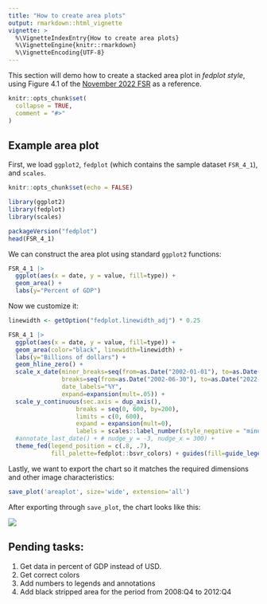 ```yaml
---
title: "How to create area plots"
output: rmarkdown::html_vignette
vignette: >
  %\VignetteIndexEntry{How to create area plots}
  %\VignetteEngine{knitr::rmarkdown}
  %\VignetteEncoding{UTF-8}
---
```


This section will demo how to create a stacked area plot in _fedplot style_, using Figure 4.1 of the [November 2022 FSR](https://www.federalreserve.gov/publications/files/financial-stability-report-20221104.pdf) as a reference.

```r
knitr::opts_chunk$set(
  collapse = TRUE,
  comment = "#>"
)
```


## Example area plot


First, we load `ggplot2`, `fedplot` (which contains the sample dataset `FSR_4_1`), and `scales`.

```r
knitr::opts_chunk$set(echo = FALSE)
```

```r
library(ggplot2)
library(fedplot)
library(scales)

packageVersion("fedplot")
head(FSR_4_1)
```

We can construct the area plot using standard `ggplot2` functions:

```r
FSR_4_1 |>
  ggplot(aes(x = date, y = value, fill=type)) +
  geom_area() +
  labs(y="Percent of GDP")
```

Now we customize it:


```r
linewidth <- getOption("fedplot.linewidth_adj") * 0.25

FSR_4_1 |>
  ggplot(aes(x = date, y = value, fill=type)) +
  geom_area(color="black", linewidth=linewidth) +
  labs(y="Billions of dollars") +
  geom_hline_zero() +
  scale_x_date(minor_breaks=seq(from=as.Date("2002-01-01"), to=as.Date("2023-01-01"), by="1 years"),
               breaks=seq(from=as.Date("2002-06-30"), to=as.Date("2022-06-30"), by="4 years"),
               date_labels="%Y",
               expand=expansion(mult=.05)) +
  scale_y_continuous(sec.axis = dup_axis(),
                   breaks = seq(0, 600, by=200),
                   limits = c(0, 600),
                   expand = expansion(mult=0),
                   labels = scales::label_number(style_negative = "minus")) +
  #annotate_last_date() + # nudge_y = -3, nudge_x = 300) +
  theme_fed(legend_position = c(.8, .7),
            fill_palette=fedplot::bsvr_colors) + guides(fill=guide_legend(ncol=2))
```

Lastly, we want to export the chart so it matches the required dimensions and other image characteristics:

```r
save_plot('areaplot', size='wide', extension='all')
```

After exporting through `save_plot`, the chart looks like this:


![](areaplot.png)



## Pending tasks:

1. Get data in percent of GDP instead of USD.
1. Get correct colors
1. Add numbers to legends and annotations
1. Add black stripped area for the period from 2008:Q4 to 2012:Q4

